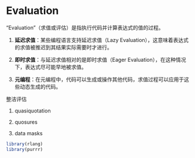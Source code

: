 # Evaluation

"Evaluation"（求值或评估）是指执行代码并计算表达式的值的过程。

1.  **延迟求值**：某些编程语言支持延迟求值（Lazy Evaluation），这意味着表达式的求值被推迟到其结果实际需要时才进行。

2.  **即时求值**：与延迟求值相对的是即时求值（Eager Evaluation），在这种情况下，表达式尽可能早地被求值。

3.  **元编程**：在元编程中，代码可以生成或操作其他代码，求值过程可以应用于这些动态生成的代码。

整洁评估

1.  quasiquotation

2.  quosures

3.  data masks

```r
library(rlang)
library(purrr)
```
